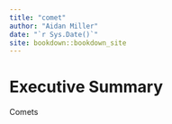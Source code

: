 ```yaml
--- 
title: "comet"
author: "Aidan Miller"
date: "`r Sys.Date()`"
site: bookdown::bookdown_site
---
```


# Executive Summary

Comets

